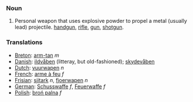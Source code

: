 ===Noun===
# Personal weapon that uses explosive powder to propel a metal (usually lead) projectile.  [[handgun]], [[rifle]], [[gun]], [[shotgun]].
===Translations===
*[[Breton]]: [[arm-tan]] ''m''
*[[Danish]]: [[ildvåben]] (litteray, but old-fashioned); [[skydevåben]]
*[[Dutch]]: [[vuurwapen]] ''n''
*[[French]]: [[arme à feu]] ''f''
*[[Frisian]]: [[sjitark]] ''n'', [[fjoerwapen]] ''n''
*[[German]]: [[Schusswaffe]] ''f'', [[Feuerwaffe]] ''f''
*[[Polish]]: [[broń palna]] ''f''